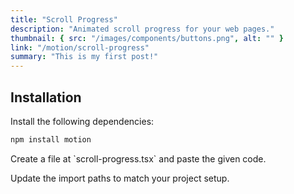 ```yaml
---
title: "Scroll Progress"
description: "Animated scroll progress for your web pages."
thumbnail: { src: "/images/components/buttons.png", alt: "" }
link: "/motion/scroll-progress"
summary: "This is my first post!"
---
```



## Installation

<Steps>
<Step>
Install the following dependencies:
</Step>

```bash
npm install motion
```

<Step>
Create a file at `scroll-progress.tsx` and paste the given code.
</Step>


<Step>Update the import paths to match your project setup.</Step>

</Steps>
